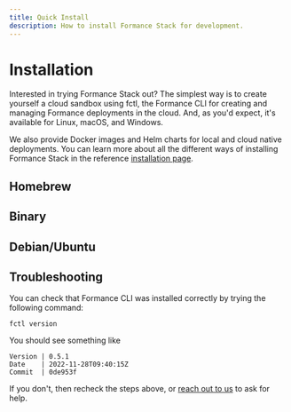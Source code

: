 ```yaml
---
title: Quick Install
description: How to install Formance Stack for development.
---
```


# Installation

Interested in trying Formance Stack out? The simplest way is to create yourself a cloud sandbox using fctl, the Formance CLI for creating and managing Formance deployments in the cloud. And, as you'd expect, it's available for Linux, macOS, and Windows.

We also provide Docker images and Helm charts for local and cloud native deployments. You can learn more about all the different ways of installing Formance Stack in the reference [installation page](/stack/reference/docker).

## Homebrew

<HomebrewInstall />

## Binary

<BinaryInstall />

## Debian/Ubuntu

<AptInstall />

## Troubleshooting

You can check that Formance CLI was installed correctly by trying the following command:

```shell
fctl version
```

You should see something like

```
Version | 0.5.1
Date    | 2022-11-28T09:40:15Z
Commit  | 0de953f
```

If you don't, then recheck the steps above, or [reach out to us](oss/Stack/help) to ask for help.
